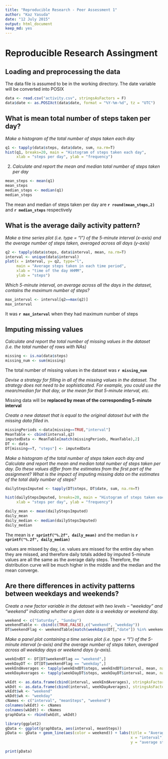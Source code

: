 ```yaml
---
title: "Reproducible Research - Peer Assessment 1"
author: "Kaz Yasuda"
date: "12 July 2015"
output: html_document
keep_md: yes
---
```


# Reproducible Research Assingment
## Loading and preprocessing the data
The data file is assumed to be in the working directory. The date variable will be converted into POSIX

```r
data <- read.csv("activity.csv", stringsAsFactors = F)
data$date <- as.POSIXct(data$date, format = "%Y-%m-%d", tz = "UTC")
```

## What is mean total number of steps taken per day?
*Make a histogram of the total number of steps taken each day*

```r
q1 <- tapply(data$steps, data$date, sum, na.rm=T)
hist(q1, breaks=20, main = "Histogram of steps taken each day",
     xlab = "steps per day", ylab = "frequency")
```

2. *Calculate and report the mean and median total number of steps taken per day*
```r
mean_steps <- mean(q1)
mean_steps
median_steps <- median(q1)
median_steps
```
The mean and median of steps taken per day are **`r round(mean_steps,2)`** and **`r median_steps`** respectively


## What is the average daily activity pattern?
*Make a time series plot (i.e. type = "l") of the 5-minute interval (x-axis) and the average number of steps taken, averaged across all days (y-axis)*
```r
q2 <- tapply(data$steps, data$interval, mean, na.rm=T)
interval <- unique(data$interval)
plot(x = interval, y= q2, type="l",
     main = "Average steps taken in each time period",
     xlab = "time of the day HHMM",
     ylab = "steps")
```

*Which 5-minute interval, on average across all the days in the dataset, contains the maximum number of steps?*
```r
max_interval <- interval[q2==max(q2)]
max_interval
```
It was **`r max_interval`** when they had maximum number of steps

## Imputing missing values
*Calculate and report the total number of missing values in the dataset (i.e. the total number of rows with NAs)*
```r
missing <- is.na(data$steps)
missing_num <- sum(missing)
```
The total number of missing values in the dataset was **`r missing_num`**


*Devise a strategy for filling in all of the missing values in the dataset. The strategy does not need to be sophisticated. For example, you could use the mean/median for that day, or the mean for that 5-minute interval, etc.*  

Missing data will be **replaced by mean of the corresponding 5-minute interval**  

*Create a new dataset that is equal to the original dataset but with the missing data filled in.*
```r
missingPeriods <-data[missing==TRUE,"interval"]
MeanTable <- cbind(interval,q2)
imputedData <- MeanTable[match(missingPeriods, MeanTable),2]
DT <- data
DT[missing==T, "steps"] <- imputedData
```
  
*Make a histogram of the total number of steps taken each day and Calculate and report the mean and median total number of steps taken per day. Do these values differ from the estimates from the first part of the assignment? What is the impact of imputing missing data on the estimates of the total daily number of steps?*  
```r
dailyStepsImputed <- tapply(DT$steps, DT$date, sum, na.rm=T)

hist(dailyStepsImputed, breaks=20, main = "Histogram of steps taken each day with imputed value for missing values",
     xlab = "steps per day", ylab = "frequency")

daily_mean <- mean(dailyStepsImputed)
daily_mean
daily_median <- median(dailyStepsImputed)
daily_median
```
The mean is **`r sprintf("%.2f", daily_mean)`** and the median is **`r sprintf("%.2f", daily_median)`**  

values are missed by day, i.e. values are missed for the entire day when they are missed, and therefore daily totals added by imputed 5-minute values are all the same as the average daily steps. Therefore, the distribution curve will be much higher in the middle and the median and the mean converge.

## Are there differences in activity patterns between weekdays and weekends?
*Create a new factor variable in the dataset with two levels – “weekday” and “weekend” indicating whether a given date is a weekday or weekend day.*
```r
weekend <- c("Saturday", "Sunday")
weekendTable <- cbind(c(TRUE,FALSE),c("weekend", "weekday"))
DT$weekendFlag <- weekendTable[match(weekdays(DT[,"date"]) %in% weekend, weekendTable),2]
```

*Make a panel plot containing a time series plot (i.e. type = "l") of the 5-minute interval (x-axis) and the average number of steps taken, averaged across all weekday days or weekend days (y-axis).*
```r
weekEndDT <- DT[DT$weekendFlag == "weekend",]
weekDayDT <- DT[DT$weekendFlag == "weekday",]
weekEndAverages <- tapply(weekEndDT$steps, weekEndDT$interval, mean, na.rm=T)
weekDayAverages <- tapply(weekDayDT$steps, weekDayDT$interval, mean, na.rm=T)

wkEdt <- as.data.frame(cbind(interval, weekEndAverages), stringAsFactors=F)
wkDdt <- as.data.frame(cbind(interval, weekDayAverages), stringsAsFactors=F)
wkEdt$wk <- "weekend"
wkDdt$wk <- "weekday"
cNames <- c("interval", "meanSteps", "weekend")
colnames(wkEdt) <- cNames
colnames(wkDdt) <- cNames
graphData <- rbind(wkEdt, wkDdt)

library(ggplot2)
gData <- ggplot(graphData, aes(interval, meanSteps))
pData <- gData + geom_line(aes(color = weekend)) + labs(title = "Average steps by 5 minute interval", 
                                                        x = "interval",
                                                        y = "average steps")

print(pData)
```
